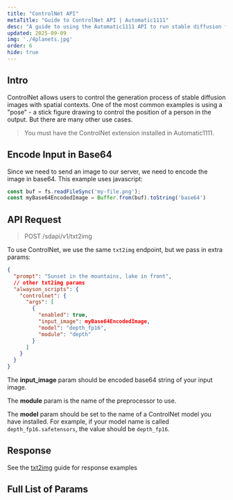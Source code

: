 ```yaml
---
title: "ControlNet API"
metaTitle: "Guide to ControlNet API | Automatic1111"
desc: "A guide to using the Automatic1111 API to run stable diffusion from an app or a batch process"
updated: 2025-09-09
img: './4planets.jpg'
order: 6
hide: true
---
```









## Intro

ControlNet allows users to control the generation process of stable diffusion images with spatial contexts. One of the  most common examples is using a "pose" - a stick figure drawing to control the position of a person in the output. But there are many other use cases.

> You must have the ControlNet extension installed in Automatic1111.

## Encode Input in Base64

Since we need to send an image to our server, we need to encode the image in base64. This example uses javascript:

```js
const buf = fs.readFileSync('my-file.png');
const myBase64EncodedImage = Buffer.from(buf).toString('base64')
```

## API Request

> POST /sdapi/v1/txt2img

To use ControlNet, we use the same `txt2img` endpoint, but we pass in extra params:

```json
{
  "prompt": "Sunset in the mountains, lake in front",
  // other txt2img params
  "alwayson_scripts": {
    "controlnet": {
      "args": [
        {
          "enabled": true,
          "input_image": myBase64EncodedImage,
          "model": "depth_fp16",
          "module": "depth"
        }
      ]
    }
  }
}
```

The **input_image** param should be encoded base64 string of your input image.

The **module** param is the name of the preprocessor to use.

The **model** param should be set to the name of a ControlNet model you have installed. For example, if your model name is called `depth_fp16.safetensors`, the value should be `depth_fp16`.

## Response

See the [txt2img](txt2img#response) guide for response examples

## Full List of Params

<ParamTable type="controlnet"/>


